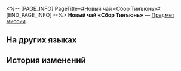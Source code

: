 <%-- [PAGE_INFO]
PageTitle=#Новый чай «Сбор Тинъюнь»#
[END_PAGE_INFO] --%>
{{Предмет Инфобокс
|id          = 140278
|Изображение = Предмет Новый чай «Сбор Тинъюнь».png
|Тип         = Предмет миссии
|Инвентарь   = Миссии
|Редкость    = 3
|Эффект      = 
|Описание    = Восстанавливает выбранному союзнику 36% НР плюс 460 НР.
}}
{{Описание|Новый чай, приготовленный по улучшенному рецепту из «Весны китовых приливов», «Изумрудных холмов» и «Ростков утренней росы». Сладкий напиток с долгим послевкусием, которое клубится во рту, словно кучевое облачко.}}
'''Новый чай «Сбор Тинъюнь»''' — [[Предмет миссии]].

==На других языках==
{{На других языках
|en   = New Tea "Tingyun's Blend"
|zhs  = 新茶「遏云歌」
|zht  = 新茶「遏雲歌」
|ja   = 新茶「遏雲歌」
|ko   = 새로운 차 「정운가」
|es   = Nuevo té Mezcla de Tingyun
|fr   = Nouveau thé «&nbsp;Choix de Tingyun&nbsp;»
|ru   = Новый чай «Сбор Тинъюнь»
|th   = ชาชนิดใหม่ "Tingyun's Blend"
|vi   = Trà Mới "Trà Tingyun"
|de   = Neuer Tee „Tingyuns Mischung“
|id   = Teh Baru "Tingyun's Blend"
|pt   = Novo Chá "Mistura da Tingyun"
}}

==История изменений==
{{История изменений|3.5}}